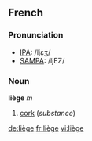 :{{see|Liège}}
==French==

===Pronunciation===
*[[w:IPA|IPA]]: /ljɛʒ/
*[[w:SAMPA|SAMPA]]: /ljEZ/

===Noun===
'''liège''' ''m''

#[[cork]] (''substance'')

[[de:liège]]
[[fr:liège]]
[[vi:liège]]